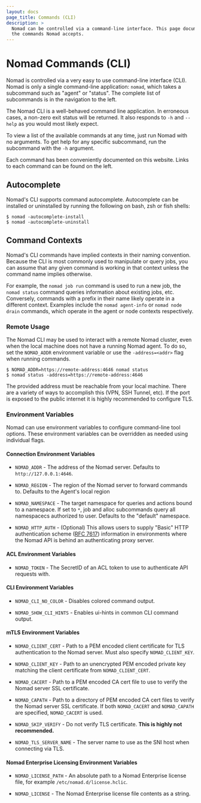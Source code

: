 ```yaml
---
layout: docs
page_title: Commands (CLI)
description: >
  Nomad can be controlled via a command-line interface. This page documents all
  the commands Nomad accepts.
---
```


# Nomad Commands (CLI)

Nomad is controlled via a very easy to use command-line interface (CLI).
Nomad is only a single command-line application: `nomad`, which
takes a subcommand such as "agent" or "status". The complete list of
subcommands is in the navigation to the left.

The Nomad CLI is a well-behaved command line application. In erroneous cases,
a non-zero exit status will be returned. It also responds to `-h` and `--help`
as you would most likely expect.

To view a list of the available commands at any time, just run Nomad
with no arguments. To get help for any specific subcommand, run the subcommand
with the `-h` argument.

Each command has been conveniently documented on this website. Links to each
command can be found on the left.

## Autocomplete

Nomad's CLI supports command autocomplete. Autocomplete can be installed or
uninstalled by running the following on bash, zsh or fish shells:

```shell-session
$ nomad -autocomplete-install
$ nomad -autocomplete-uninstall
```

## Command Contexts

Nomad's CLI commands have implied contexts in their naming convention. Because
the CLI is most commonly used to manipulate or query jobs, you can assume that
any given command is working in that context unless the command name implies
otherwise.

For example, the `nomad job run` command is used to run a new job, the `nomad status` command queries information about existing jobs, etc. Conversely,
commands with a prefix in their name likely operate in a different context.
Examples include the `nomad agent-info` or `nomad node drain` commands,
which operate in the agent or node contexts respectively.

### Remote Usage

The Nomad CLI may be used to interact with a remote Nomad cluster, even when the
local machine does not have a running Nomad agent. To do so, set the
`NOMAD_ADDR` environment variable or use the `-address=<addr>` flag when running
commands.

```shell-session
$ NOMAD_ADDR=https://remote-address:4646 nomad status
$ nomad status -address=https://remote-address:4646
```

The provided address must be reachable from your local machine. There are a
variety of ways to accomplish this (VPN, SSH Tunnel, etc). If the port is
exposed to the public internet it is highly recommended to configure TLS.

### Environment Variables

Nomad can use environment variables to configure command-line tool options.
These environment variables can be overridden as needed using individual
flags.

#### Connection Environment Variables

- `NOMAD_ADDR` - The address of the Nomad server. Defaults to
  `http://127.0.0.1:4646`.

- `NOMAD_REGION` - The region of the Nomad server to forward commands to.
  Defaults to the Agent's local region

- `NOMAD_NAMESPACE` - The target namespace for queries and actions bound to a
  namespace. If set to `*`, job and alloc subcommands query all namespacecs
  authorized to user. Defaults to the "default" namespace.

- `NOMAD_HTTP_AUTH` - (Optional) This allows users to supply "Basic" HTTP
  authentication scheme ([RFC 7617](https://tools.ietf.org/html/rfc7617))
  information in environments where the Nomad API is behind an authenticating
  proxy server.

#### ACL Environment Variables

- `NOMAD_TOKEN` - The SecretID of an ACL token to use to authenticate API
  requests with.

#### CLI Environment Variables

- `NOMAD_CLI_NO_COLOR` - Disables colored command output.

- `NOMAD_SHOW_CLI_HINTS` - Enables ui-hints in common CLI command output.

#### mTLS Environment Variables

- `NOMAD_CLIENT_CERT` - Path to a PEM encoded client certificate for TLS
  authentication to the Nomad server. Must also specify `NOMAD_CLIENT_KEY`.

- `NOMAD_CLIENT_KEY` - Path to an unencrypted PEM encoded private key matching
  the client certificate from `NOMAD_CLIENT_CERT`.

- `NOMAD_CACERT` - Path to a PEM encoded CA cert file to use to verify the
  Nomad server SSL certificate.

- `NOMAD_CAPATH` - Path to a directory of PEM encoded CA cert files to verify
  the Nomad server SSL certificate. If both `NOMAD_CACERT` and `NOMAD_CAPATH`
  are specified, `NOMAD_CACERT` is used.

- `NOMAD_SKIP_VERIFY` - Do not verify TLS certificate. **This is highly not
  recommended.**

- `NOMAD_TLS_SERVER_NAME` - The server name to use as the SNI host when
  connecting via TLS.

#### Nomad Enterprise Licensing Environment Variables

- `NOMAD_LICENSE_PATH` - An absolute path to a Nomad Enterprise license file,
  for example `/etc/nomad.d/license.hclic`.

- `NOMAD_LICENSE` - The Nomad Enterprise license file contents as a string.
